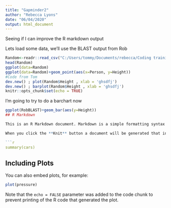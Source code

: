 ```yaml
---
title: "Gapminder2"
author: "Rebecca Lyons"
date: "06/04/2020"
output: html_document
---
```


Seeing if I can improve the R markdown output

Lets load some data, we'll use the BLAST output from Rob
```r
Random<-readr::read_csv("C:/Users/tommy/Documents/rebecca/Coding training/random table for practice.csv")
head(Random)
ggplot(data=Random)
ggplot(data=Random)+geom_point(aes(x=Person, y=Height))
#Code from Tom
dev.new() ; plot(Random$Height , xlab = 'ghsdfj')
dev.new() ; barplot(Random$Height , xlab = 'ghsdfj')
knitr::opts_chunk$set(echo = TRUE)
```

I'm going to try to do a barchart now
```r
ggplot(RobBLAST)+geom_bar(aes(y=Height))
## R Markdown

This is an R Markdown document. Markdown is a simple formatting syntax for authoring HTML, PDF, and MS Word documents. For more details on using R Markdown see <http://rmarkdown.rstudio.com>.

When you click the **Knit** button a document will be generated that includes both content as well as the output of any embedded R code chunks within the document. You can embed an R code chunk like this:

```r
summary(cars)
```

## Including Plots

You can also embed plots, for example:

```r
plot(pressure)
```

Note that the `echo = FALSE` parameter was added to the code chunk to prevent printing of the R code that generated the plot.
